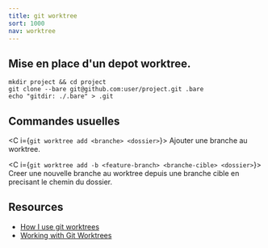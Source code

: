 ```yaml
---
title: git worktree
sort: 1000
nav: worktree
---
```


## Mise en place d'un depot worktree.

```
mkdir project && cd project
git clone --bare git@github.com:user/project.git .bare
echo "gitdir: ./.bare" > .git
```

## Commandes usuelles

<C i={`git worktree add <branche> <dossier>`}>
    Ajouter une branche au worktree.
</C>

<C i={`git worktree add -b <feature-branch> <branche-cible> <dossier>`}>
    Creer une nouvelle branche au worktree depuis une branche cible en precisant le chemin du dossier.
</C>

## Resources

- [How I use git worktrees](https://nicknisi.com/posts/git-worktrees/)
- [Working with Git Worktrees](https://chrisdicarlo.ca/blog/working-with-git-worktrees-part-2/)
